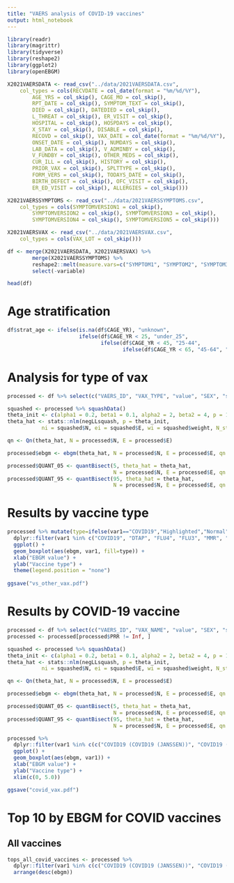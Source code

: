 ```yaml
---
title: "VAERS analysis of COVID-19 vaccines"
output: html_notebook
---
```


```r
library(readr)
library(magrittr)
library(tidyverse)
library(reshape2)
library(ggplot2)
library(openEBGM)
```

```r
X2021VAERSDATA <- read_csv("../data/2021VAERSDATA.csv", 
    col_types = cols(RECVDATE = col_date(format = "%m/%d/%Y"), 
        AGE_YRS = col_skip(), CAGE_MO = col_skip(), 
        RPT_DATE = col_skip(), SYMPTOM_TEXT = col_skip(), 
        DIED = col_skip(), DATEDIED = col_skip(), 
        L_THREAT = col_skip(), ER_VISIT = col_skip(), 
        HOSPITAL = col_skip(), HOSPDAYS = col_skip(), 
        X_STAY = col_skip(), DISABLE = col_skip(), 
        RECOVD = col_skip(), VAX_DATE = col_date(format = "%m/%d/%Y"), 
        ONSET_DATE = col_skip(), NUMDAYS = col_skip(), 
        LAB_DATA = col_skip(), V_ADMINBY = col_skip(), 
        V_FUNDBY = col_skip(), OTHER_MEDS = col_skip(), 
        CUR_ILL = col_skip(), HISTORY = col_skip(), 
        PRIOR_VAX = col_skip(), SPLTTYPE = col_skip(), 
        FORM_VERS = col_skip(), TODAYS_DATE = col_skip(), 
        BIRTH_DEFECT = col_skip(), OFC_VISIT = col_skip(), 
        ER_ED_VISIT = col_skip(), ALLERGIES = col_skip()))

X2021VAERSSYMPTOMS <- read_csv("../data/2021VAERSSYMPTOMS.csv", 
    col_types = cols(SYMPTOMVERSION1 = col_skip(), 
        SYMPTOMVERSION2 = col_skip(), SYMPTOMVERSION3 = col_skip(), 
        SYMPTOMVERSION4 = col_skip(), SYMPTOMVERSION5 = col_skip()))

X2021VAERSVAX <- read_csv("../data/2021VAERSVAX.csv", 
    col_types = cols(VAX_LOT = col_skip()))
```

```r
df <- merge(X2021VAERSDATA, X2021VAERSVAX) %>% 
        merge(X2021VAERSSYMPTOMS) %>%
        reshape2::melt(measure.vars=c("SYMPTOM1", "SYMPTOM2", "SYMPTOM3", "SYMPTOM4", "SYMPTOM5")) %>%
        select(-variable)

head(df)
```

# Age stratification

```r
df$strat_age <- ifelse(is.na(df$CAGE_YR), "unknown",
                       ifelse(df$CAGE_YR < 25, "under_25",
                              ifelse(df$CAGE_YR < 45, "25-44",
                                     ifelse(df$CAGE_YR < 65, "45-64", "65_plus"))))
```

# Analysis for type of vax

```r

processed <- df %>% select(c("VAERS_ID", "VAX_TYPE", "value", "SEX", "strat_age")) %>% set_colnames(c("id", "var1", "var2", "strat_gender", "strat_age")) %>% na.omit() %>% processRaw(stratify = TRUE, max_cats=128)
```

```r
squashed <- processed %>% squashData()
theta_init <- c(alpha1 = 0.2, beta1 = 0.1, alpha2 = 2, beta2 = 4, p = 1/3)
theta_hat <- stats::nlm(negLLsquash, p = theta_init,
           ni = squashed$N, ei = squashed$E, wi = squashed$weight, N_star = 1)$estimate

```

```r
qn <- Qn(theta_hat, N = processed$N, E = processed$E)
```

```r
processed$ebgm <- ebgm(theta_hat, N = processed$N, E = processed$E, qn  = qn)
```

```r
processed$QUANT_05 <- quantBisect(5, theta_hat = theta_hat,
                                  N = processed$N, E = processed$E, qn = qn)
processed$QUANT_95 <- quantBisect(95, theta_hat = theta_hat,
                                  N = processed$N, E = processed$E, qn = qn)
```

# Results by vaccine type

```r

processed %>% mutate(type=ifelse(var1=="COVID19","Highlighted","Normal")) %>%
  dplyr::filter(var1 %in% c("COVID19", "DTAP", "FLU4", "FLU3", "MMR", "HPV4", "HPV9")) %>%
  ggplot() +
  geom_boxplot(aes(ebgm, var1, fill=type)) +
  xlab("EBGM value") +
  ylab("Vaccine type") +
  theme(legend.position = "none")
  
ggsave("vs_other_vax.pdf")
```

# Results by COVID-19 vaccine

```r

processed <- df %>% select(c("VAERS_ID", "VAX_NAME", "value", "SEX", "strat_age")) %>% set_colnames(c("id", "var1", "var2", "strat_gender", "strat_age")) %>% na.omit() %>% processRaw(stratify=TRUE, zeroes=FALSE, max_cats=256)
processed <- processed[processed$PRR != Inf, ] 

squashed <- processed %>% squashData()
theta_init <- c(alpha1 = 0.2, beta1 = 0.1, alpha2 = 2, beta2 = 4, p = 1/3)
theta_hat <- stats::nlm(negLLsquash, p = theta_init,
           ni = squashed$N, ei = squashed$E, wi = squashed$weight, N_star = 1)$estimate

qn <- Qn(theta_hat, N = processed$N, E = processed$E)

processed$ebgm <- ebgm(theta_hat, N = processed$N, E = processed$E, qn  = qn)

processed$QUANT_05 <- quantBisect(5, theta_hat = theta_hat,
                                  N = processed$N, E = processed$E, qn = qn)
processed$QUANT_95 <- quantBisect(95, theta_hat = theta_hat,
                                  N = processed$N, E = processed$E, qn = qn)
```

```r

processed %>% 
  dplyr::filter(var1 %in% c(c("COVID19 (COVID19 (JANSSEN))", "COVID19 (COVID19 (MODERNA))", "COVID19 (COVID19 (PFIZER-BIONTECH))"))) %>%
  ggplot() +
  geom_boxplot(aes(ebgm, var1)) +
  xlab("EBGM value") +
  ylab("Vaccine type") + 
  xlim(c(0, 5.0))

ggsave("covid_vax.pdf")
```

# Top 10 by EBGM for COVID vaccines

## All vaccines

```r


tops_all_covid_vaccines <- processed %>% 
  dplyr::filter(var1 %in% c(c("COVID19 (COVID19 (JANSSEN))", "COVID19 (COVID19 (MODERNA))", "COVID19 (COVID19 (PFIZER-BIONTECH))"))) %>%
  arrange(desc(ebgm))
```
